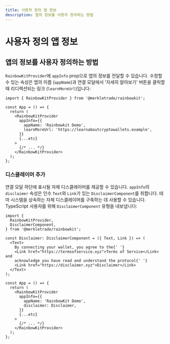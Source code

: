 ```yaml
---
title: 사용자 정의 앱 정보
description: 앱의 정보를 사용자 정의하는 방법
---
```


# 사용자 정의 앱 정보

## 앱의 정보를 사용자 정의하는 방법

`RainbowKitProvider`에 `appInfo` prop으로 앱의 정보를 전달할 수 있습니다. 수정할 수 있는 속성은 앱의 이름 (`appName`)과 연결 모달에서 '자세히 알아보기' 버튼을 클릭할 때 리디렉션되는 링크 (`learnMoreUrl`)입니다:

```tsx
import { RainbowKitProvider } from '@merkletrade/rainbowkit';

const App = () => {
  return (
    <RainbowKitProvider
      appInfo={{
        appName: 'Rainbowkit Demo',
        learnMoreUrl: 'https://learnaboutcryptowallets.example',
      }}
      {...etc}
    >
      {/* ... */}
    </RainbowKitProvider>
  );
};
```

### 디스클레이머 추가

연결 모달 하단에 표시될 자체 디스클레이머를 제공할 수 있습니다. `appInfo`의 `disclaimer` 속성은 인수 `Text`와 `Link`가 있는 `DisclaimerComponent`를 취합니다. 테마 시스템을 상속하는 자체 디스클레이머를 구축하는 데 사용할 수 있습니다. TypeScript 사용자를 위해 `DisclaimerComponent` 유형을 내보냅니다:

```tsx
import {
  RainbowKitProvider,
  DisclaimerComponent,
} from '@merkletrade/rainbowkit';

const Disclaimer: DisclaimerComponent = ({ Text, Link }) => (
  <Text>
    By connecting your wallet, you agree to the{' '}
    <Link href="https://termsofservice.xyz">Terms of Service</Link> and
    acknowledge you have read and understand the protocol{' '}
    <Link href="https://disclaimer.xyz">Disclaimer</Link>
  </Text>
);

const App = () => {
  return (
    <RainbowKitProvider
      appInfo={{
        appName: 'RainbowKit Demo',
        disclaimer: Disclaimer,
      }}
      {...etc}
    >
      {/* ... */}
    </RainbowKitProvider>
  );
};
```
